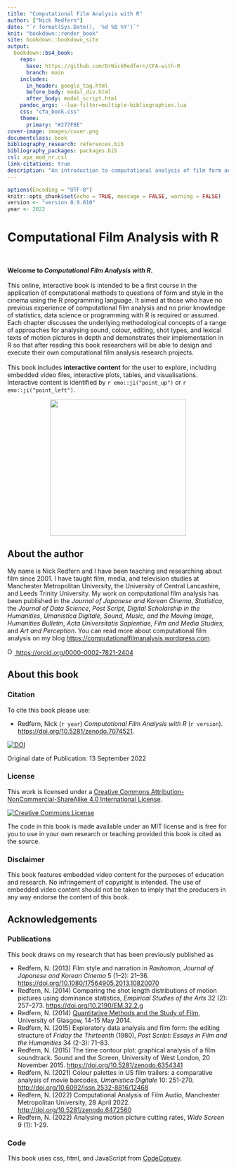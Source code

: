 ```yaml
---
title: "Computational Film Analysis with R"
author: ["Nick Redfern"]
date: "`r format(Sys.Date(), '%d %B %Y')`"
knit: "bookdown::render_book"
site: bookdown::bookdown_site
output: 
  bookdown::bs4_book:
    repo:
      base: https://github.com/DrNickRedfern/CFA-with-R
      branch: main
    includes:
      in_header: google_tag.html
      before_body: modal_div.html
      after_body: modal_script.html
    pandoc_args: --lua-filter=multiple-bibliographies.lua
    css: "cfa_book.css"
    theme:
      primary: "#277F8E"
cover-image: images/cover.png
documentclass: book
bibliography_research: references.bib
bibliography_packages: packages.bib
csl: apa_mod_nr.csl
link-citations: true
description: "An introduction to computational analysis of film form and film style with R"
---
```


```r
options(Encoding = "UTF-8")
knitr::opts_chunk$set(echo = TRUE, message = FALSE, warning = FALSE)
version <- "version 0.9.010"
year <- 2022
```

# Computational Film Analysis with R {.unnumbered}

<br>

::: row
::: col-md-6
**Welcome to *Computational Film Analysis with R*.** <br> <br> This online, interactive book is intended to be a first course in the application of computational methods to questions of form and style in the cinema using the R programming language. It aimed at those who have no previous experience of computational film analysis and no prior knowledge of statistics, data science or programming with R is required or assumed. Each chapter discusses the underlying methodological concepts of a range of approaches for analysing sound, colour, editing, shot types, and lexical texts of motion pictures in depth and demonstrates their implementation in R so that after reading this book researchers will be able to design and execute their own computational film analysis research projects. <br> <br> This book includes **interactive content** for the user to explore, including embedded video files, interactive plots, tables, and visualisations. Interactive content is identified by `r emo::ji("point_up")` or `r emo::ji("point_left")`.
:::

::: col-md-6
<center>

![](images/cover.png){.cover width="310"}

</center>
:::
:::

## About the author {.unnumbered}

My name is Nick Redfern and I have been teaching and researching about film since 2001. I have taught film, media, and television studies at Manchester Metropolitan University, the University of Central Lancashire, and Leeds Trinity University. My work on computational film analysis has been published in the *Journal of Japanese and Korean Cinema*, *Statistica*, the *Journal of Data Science*, *Post Script*, *Digital Scholarship in the Humanities*, *Umanistica Digitale*, *Sound, Music, and the Moving Image*, *Humanities Bulletin*, *Acta Universitatis Sapientiae, Film and Media Studies*, and *Art and Perception*. You can read more about computational film analysis on my blog <https://computationalfilmanalysis.wordpress.com>.

<a href="https://orcid.org/0000-0002-7821-2404"> <img src="https://info.orcid.org/wp-content/uploads/2019/11/orcid_16x16.png" alt="ORCID logo" width="16" height="16"/> https://orcid.org/0000-0002-7821-2404</a>

## About this book {.unnumbered}

### Citation {.unnumbered}

To cite this book please use:

- Redfern, Nick (`r year`) *Computational Film Analysis with R* (`r version`). [https://doi.org/10.5281/zenodo.7074521](https://doi.org/10.5281/zenodo.7074521).

<a href="https://doi.org/10.5281/zenodo.7074521"><img src="https://zenodo.org/badge/DOI/10.5281/zenodo.7074521.svg" alt="DOI"></a>

Original date of Publication: 13 September 2022

### License {.unnumbered}

This work is licensed under a [Creative Commons Attribution-NonCommercial-ShareAlike 4.0 International License](http://creativecommons.org/licenses/by-nc-sa/4.0/).

<p>

<a rel="license" href="http://creativecommons.org/licenses/by-nc-sa/4.0/"><img src="https://i.creativecommons.org/l/by-nc-sa/4.0/88x31.png" alt="Creative Commons License" style="border-width:0"/></a>

</p>

The code in this book is made available under an MIT license and is free for you to use in your own research or teaching provided this book is cited as the source.

### Disclaimer {.unnumbered}

This book features embedded video content for the purposes of education and research. No infringement of copyright is intended. The use of embedded video content should not be taken to imply that the producers in any way endorse the content of this book.

## Acknowledgements {.unnumbered}

### Publications {.unnumbered}

This book draws on my research that has been previously published as

- Redfern, N. (2013) Film style and narration in *Rashomon*, *Journal of Japanese and Korean Cinema* 5 (1–2): 21–36. [https://doi.org/10.1080/17564905.2013.10820070](https://doi.org/10.1080/17564905.2013.10820070)
- Redfern, N. (2014) Comparing the shot length distributions of motion pictures using dominance statistics, *Empirical Studies of the Arts* 32 (2): 257–273. [https://doi.org/10.2190/EM.32.2.g](https://doi.org/10.2190/EM.32.2.g)
- Redfern, N. (2014) [Quantitative Methods and the Study of Film](https://www.researchgate.net/publication/333641375_Quantitative_methods_and_the_study_of_film), University of Glasgow, 14-15 May 2014. 
- Redfern, N. (2015) Exploratory data analysis and film form: the editing structure of *Friday the Thirteenth* (1980), *Post Script: Essays in Film and the Humanities* 34 (2-3): 71–83.
- Redfern, N. (2015) The time contour plot: graphical analysis of a film soundtrack. Sound and the Screen, University of West London, 20 November 2015. [https://doi.org/10.5281/zenodo.6354341](https://doi.org/10.5281/zenodo.6354341)
- Redfern, N. (2021) Colour palettes in US film trailers: a comparative analysis of movie barcodes, *Umanistica Digitale* 10: 251-270. [http://doi.org/10.6092/issn.2532-8816/12468](http://doi.org/10.6092/issn.2532-8816/12468)
- Redfern, N. (2022) Computational Analysis of Film Audio, Manchester Metropolitan University, 28 April 2022. [http://doi.org/10.5281/zenodo.6472560](http://doi.org/10.5281/zenodo.6472560)
- Redfern, N. (2022) Analysing motion picture cutting rates, *Wide Screen* 9 (1): 1-29.

### Code {.unnumbered}
This book uses css, html, and JavaScript from [CodeConvey](https://codeconvey.com/html-image-zoom-on-click/).
